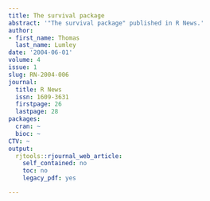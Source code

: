 ```yaml
---
title: The survival package
abstract: '"The survival package" published in R News.'
author:
- first_name: Thomas
  last_name: Lumley
date: '2004-06-01'
volume: 4
issue: 1
slug: RN-2004-006
journal:
  title: R News
  issn: 1609-3631
  firstpage: 26
  lastpage: 28
packages:
  cran: ~
  bioc: ~
CTV: ~
output:
  rjtools::rjournal_web_article:
    self_contained: no
    toc: no
    legacy_pdf: yes

---
```

